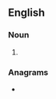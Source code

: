 ==English==

===Noun===
{{head|en|noun form}}

# {{plural of|en|bayou}}

===Anagrams===
* {{anagrams|en|a=abosuy|Ayoubs|boyaus}}